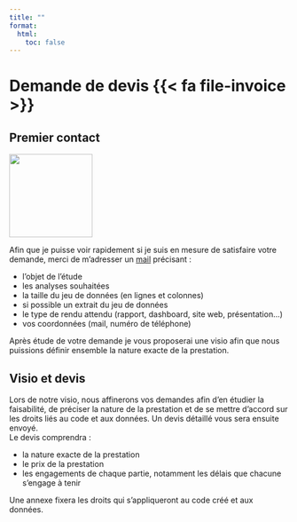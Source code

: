 ```yaml
---
title: ""
format: 
  html:
    toc: false
---
```


# Demande de devis {{< fa file-invoice >}}

## Premier contact

::: {.column-margin}
![](./img/shake_hands.png){fig-align="center" height=150} 
:::
Afin que je puisse voir rapidement si je suis en mesure de satisfaire votre demande, 
merci de m'adresser un [mail](mailto:lafage.denis@gmail.com) précisant :  
 
 -  l'objet de l'étude
 -  les analyses souhaitées
 -  la taille du jeu de données (en lignes et colonnes)
 -  si possible un extrait du jeu de données
 -  le type de rendu attendu (rapport, dashboard, site web, présentation...)
 -  vos coordonnées (mail, numéro de téléphone)
 
Après étude de votre demande je vous proposerai une visio afin que nous puissions
définir ensemble la nature exacte de la prestation.

## Visio et devis

Lors de notre visio, nous affinerons vos demandes afin d'en étudier la 
faisabilité, de préciser la nature de la prestation et de se mettre d'accord sur
les droits liés au code et aux données. Un devis détaillé vous sera ensuite 
envoyé.  
Le devis comprendra :  

- la nature exacte de la prestation
- le prix de la prestation
- les engagements de chaque partie, notamment les délais que chacune s'engage à
tenir

Une annexe fixera les droits qui s'appliqueront au code créé et aux données.



